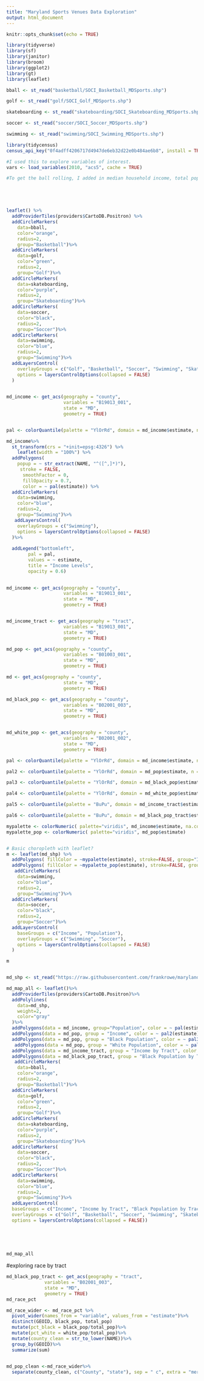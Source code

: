 ```yaml
---
title: "Maryland Sports Venues Data Exploration"
output: html_document
---
```


```r
knitr::opts_chunk$set(echo = TRUE)
```

```r
library(tidyverse)
library(sf)
library(janitor)
library(broom)
library(ggplot2)
library(gt)
library(leaflet)
```


```r
bball <- st_read("basketball/SOCI_Basketball_MDSports.shp")

golf <- st_read("golf/SOCI_Golf_MDSports.shp")

skateboarding <- st_read("skateboarding/SOCI_Skateboarding_MDSports.shp")

soccer <- st_read("soccer/SOCI_Soccer_MDSports.shp")

swimming <- st_read("swimming/SOCI_Swimming_MDSports.shp")

library(tidycensus)
census_api_key("0f4adff4206717d4947de6eb32d22e0b484ae6b8", install = TRUE, overwrite = TRUE)

#I used this to explore variables of interest.
vars <- load_variables(2010, "acs5", cache = TRUE)

#To get the ball rolling, I added in median household income, total population, white population and Black or African American population. I can calculate some percenatges with these figures. I'm definitely interested in incorporating more variables, but this is just a starting point.





leaflet() %>%
  addProviderTiles(providers$CartoDB.Positron) %>%
  addCircleMarkers(
    data=bball,
    color="orange",
    radius=2,
    group="Basketball")%>%
  addCircleMarkers(
    data=golf,
    color="green",
    radius=2,
    group="Golf")%>%
  addCircleMarkers(
    data=skateboarding,
    color="purple",
    radius=2,
    group="Skateboarding")%>%
  addCircleMarkers(
    data=soccer,
    color="black",
    radius=2,
    group="Soccer")%>%
  addCircleMarkers(
    data=swimming,
    color="blue",
    radius=2,
    group="Swimming")%>%
  addLayersControl(
    overlayGroups = c("Golf", "Basketball", "Soccer", "Swimming", "Skateboarding"),
    options = layersControlOptions(collapsed = FALSE)
  )
  
```
 
 
```r
md_income <- get_acs(geography = "county", 
                     variables = "B19013_001", 
                     state = "MD",
                     geometry = TRUE)


pal <- colorQuantile(palette = "YlOrRd", domain = md_income$estimate, n = 10)

md_income%>% 
  st_transform(crs = "+init=epsg:4326") %>%
    leaflet(width = "100%") %>%
  addPolygons(
    popup = ~ str_extract(NAME, "^([^,]*)"),
     stroke = FALSE,
      smoothFactor = 0,
      fillOpacity = 0.7,
      color = ~ pal(estimate)) %>%
  addCircleMarkers(
    data=swimming,
    color="blue",
    radius=2,
    group="Swimming")%>%
   addLayersControl(
    overlayGroups = c("Swimming"),
    options = layersControlOptions(collapsed = FALSE)
  )%>%
  
  addLegend("bottomleft", 
        pal = pal, 
        values = ~ estimate,
        title = "Income Levels",
        opacity = 0.6)
  
```



```r

md_income <- get_acs(geography = "county", 
                     variables = "B19013_001", 
                     state = "MD",
                     geometry = TRUE)


md_income_tract <- get_acs(geography = "tract", 
                     variables = "B19013_001", 
                     state = "MD",
                     geometry = TRUE)

md_pop <- get_acs(geography = "county", 
                     variables = "B01003_001", 
                     state = "MD",
                     geometry = TRUE)

md <- get_acs(geography = "county", 
                     state = "MD",
                     geometry = TRUE)

md_black_pop <- get_acs(geography = "county", 
                     variables = "B02001_003", 
                     state = "MD",
                     geometry = TRUE)


md_white_pop <- get_acs(geography = "county", 
                     variables = "B02001_002", 
                     state = "MD",
                     geometry = TRUE)

pal <- colorQuantile(palette = "YlOrRd", domain = md_income$estimate, n = 10)

pal2 <- colorQuantile(palette = "YlOrRd", domain = md_pop$estimate, n = 10)

pal3 <- colorQuantile(palette = "YlOrRd", domain = md_black_pop$estimate, n = 10)

pal4 <- colorQuantile(palette = "YlOrRd", domain = md_white_pop$estimate, n = 10)

pal5 <- colorQuantile(palette = "BuPu", domain = md_income_tract$estimate, n = 10)

pal6 <- colorQuantile(palette = "BuPu", domain = md_black_pop_tract$estimate, n = 10)

mypalette <- colorNumeric( palette="viridis", md_income$estimate, na.color="transparent")
mypalette_pop <- colorNumeric( palette="viridis", md_pop$estimate)


# Basic choropleth with leaflet?
m <- leaflet(md_shp) %>% 
  addPolygons( fillColor = ~mypalette(estimate), stroke=FALSE, group="Income" )%>%
  addPolygons( fillColor = ~mypalette_pop(estimate), stroke=FALSE, group="Population" )%>%
   addCircleMarkers(
    data=swimming,
    color="blue",
    radius=2,
    group="Swimming")%>%
  addCircleMarkers(
    data=soccer,
    color="black",
    radius=2,
    group="Soccer")%>%
  addLayersControl(
    baseGroups = c("Income", "Population"),
    overlayGroups = c("Swimming", "Soccer"),
    options = layersControlOptions(collapsed = FALSE)
  )

m



```


```r


md_shp <- st_read("https://raw.githubusercontent.com/frankrowe/maryland-geojson/master/maryland.geojson")

md_map_all <- leaflet()%>%
  addProviderTiles(providers$CartoDB.Positron)%>%
  addPolylines(
    data=md_shp,
    weight=2,
    color="gray"
  )%>%
  addPolygons(data = md_income, group="Population", color = ~ pal(estimate), stroke = FALSE)%>%
  addPolygons(data = md_pop, group = "Income", color = ~ pal2(estimate), stroke = FALSE)%>%
  addPolygons(data = md_pop, group = "Black Population", color = ~ pal3(estimate), stroke = FALSE)%>%
   addPolygons(data = md_pop, group = "White Population", color = ~ pal4(estimate), stroke = FALSE)%>%
  addPolygons(data = md_income_tract, group = "Income by Tract", color = ~ pal5(estimate), stroke = FALSE)%>%
  addPolygons(data = md_black_pop_tract, group = "Black Population by Tract", color = ~ pal6(estimate), stroke = FALSE)%>%
   addCircleMarkers(
    data=bball,
    color="orange",
    radius=2,
    group="Basketball")%>%
  addCircleMarkers(
    data=golf,
    color="green",
    radius=2,
    group="Golf")%>%
  addCircleMarkers(
    data=skateboarding,
    color="purple",
    radius=2,
    group="Skateboarding")%>%
  addCircleMarkers(
    data=soccer,
    color="black",
    radius=2,
    group="Soccer")%>%
  addCircleMarkers(
    data=swimming,
    color="blue",
    radius=2,
    group="Swimming")%>%
  addLayersControl(
  baseGroups = c("Income", "Income by Tract", "Black Population by Tract", "Population", "Black Population", "White Population"),
  overlayGroups = c("Golf", "Basketball", "Soccer", "Swimming", "Skateboarding"),
  options = layersControlOptions(collapsed = FALSE))
 
 
  
  

md_map_all


```

#exploring race by tract
```r

md_black_pop_tract <- get_acs(geography = "tract", 
              variables = "B02001_003", 
              state = "MD", 
              geometry = TRUE)
md_race_pct

md_race_wider <- md_race_pct %>%
  pivot_wider(names_from = "variable", values_from = "estimate")%>%
  distinct(GEOID, black_pop, total_pop)
  mutate(pct_black = black_pop/total_pop)%>%
  mutate(pct_white = white_pop/total_pop)%>%
  mutate(county_clean = str_to_lower(NAME))%>%
  group_by(GEOID)%>%
  summarize(sum)
  

md_pop_clean <-md_race_wider%>%
  separate(county_clean, c("County", "state"), sep = " c", extra = "merge")


```





